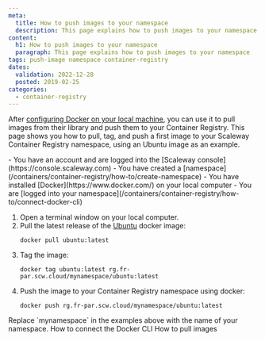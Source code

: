 ```yaml
---
meta:
  title: How to push images to your namespace
  description: This page explains how to push images to your namespace
content:
  h1: How to push images to your namespace
  paragraph: This page explains how to push images to your namespace
tags: push-image namespace container-registry
dates:
  validation: 2022-12-28
  posted: 2019-02-25
categories:
  - container-registry
---
```


After [configuring Docker on your local machine](/containers/container-registry/how-to/connect-docker-cli), you can use it to pull images from their library and push them to your Container Registry. This page shows you how to pull, tag, and push a first image to your Scaleway Container Registry namespace, using an Ubuntu image as an example.

<Macro id="iam-requirements" />

<Message type="requirement">
  - You have an account and are logged into the [Scaleway console](https://console.scaleway.com) 
  - You have created a [namespace](/containers/container-registry/how-to/create-namespace)
  - You have installed [Docker](https://www.docker.com/) on your local computer
  - You are [logged into your namespace](/containers/container-registry/how-to/connect-docker-cli)
</Message>

1. Open a terminal window on your local computer. 
2. Pull the latest release of the [Ubuntu](https://hub.docker.com/_/ubuntu/) docker image:
    ```
    docker pull ubuntu:latest
    ```
3. Tag the image:
    ```
    docker tag ubuntu:latest rg.fr-par.scw.cloud/mynamespace/ubuntu:latest
    ```
4. Push the image to your Container Registry namespace using docker:
    ```
    docker push rg.fr-par.scw.cloud/mynamespace/ubuntu:latest
    ```

<Message type="important">
  Replace `mynamespace` in the examples above with the name of your namespace.
</Message>


<Navigation title="See Also">
  <PreviousButton to="/containers/container-registry/how-to/connect-docker-cli/">How to connect the Docker CLI</PreviousButton>
  <NextButton to="/containers/container-registry/how-to/pull-images/">How to pull images</NextButton>
</Navigation>